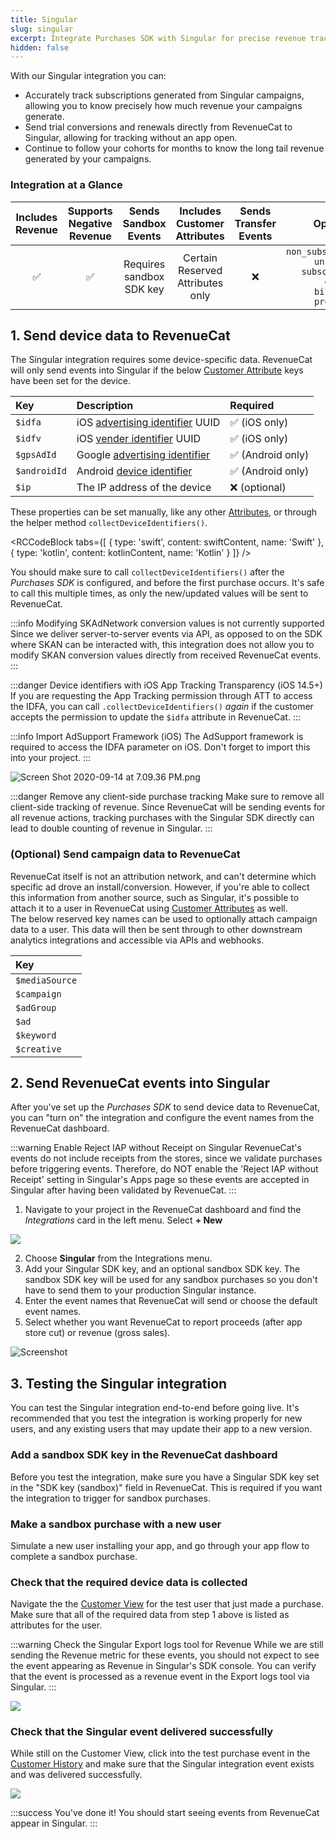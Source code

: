 ```yaml
---
title: Singular
slug: singular
excerpt: Integrate Purchases SDK with Singular for precise revenue tracking
hidden: false
---
```

With our Singular integration you can:

- Accurately track subscriptions generated from Singular campaigns, allowing you to know precisely how much revenue your campaigns generate.
- Send trial conversions and renewals directly from RevenueCat to Singular, allowing for tracking without an app open.
- Continue to follow your cohorts for months to know the long tail revenue generated by your campaigns.

### Integration at a Glance

| Includes Revenue | Supports Negative Revenue |   Sends Sandbox Events   |  Includes Customer Attributes  | Sends Transfer Events |                                                                   Optional Event Types                                                                   |
| :--------------: | :-----------------------: | :----------------------: | :------------------------------: | :-------------------: | :------------------------------------------------------------------------------------------------------------------------------------------------------: |
|        ✅        |            ✅             | Requires sandbox SDK key | Certain Reserved Attributes only |          ❌           | `non_subscription_purchase_event` `uncancellation_event` `subscription_paused_event` `expiration_event` `billing_issues_event` `product_change_event` |

## 1. Send device data to RevenueCat

The Singular integration requires some device-specific data. RevenueCat will only send events into Singular if the below [Customer Attribute](/customers/customer-attributes) keys have been set for the device.

| Key          | Description                                                                                                                                     | Required          |
| :----------- | :---------------------------------------------------------------------------------------------------------------------------------------------- | :---------------- |
| `$idfa`      | iOS [advertising identifier](https://developer.apple.com/documentation/adsupport/asidentifiermanager/1614151-advertisingidentifier) UUID        | ✅ (iOS only)     |
| `$idfv`      | iOS [vender identifier](https://developer.apple.com/documentation/uikit/uidevice/1620059-identifierforvendor) UUID                              | ✅ (iOS only)     |
| `$gpsAdId`   | Google [advertising identifier](https://developers.google.com/android/reference/com/google/android/gms/ads/identifier/AdvertisingIdClient.Info) | ✅ (Android only) |
| `$androidId` | Android [device identifier](https://developer.android.com/reference/android/provider/Settings.Secure#ANDROID_ID)                                | ✅ (Android only) |
| `$ip`        | The IP address of the device                                                                                                                    | ❌ (optional)     |

These properties can be set manually, like any other [Attributes](/customers/customer-attributes), or through the helper method `collectDeviceIdentifiers()`.


<RCCodeBlock tabs={[
    { type: 'swift', content: swiftContent, name: 'Swift' },
    { type: 'kotlin', content: kotlinContent, name: 'Kotlin' }
]} />

You should make sure to call `collectDeviceIdentifiers()` after the _Purchases SDK_ is configured, and before the first purchase occurs. It's safe to call this multiple times, as only the new/updated values will be sent to RevenueCat.

:::info Modifying SKAdNetwork conversion values is not currently supported
Since we deliver server-to-server events via API, as opposed to on the SDK where SKAN can be interacted with, this integration does not allow you to modify SKAN conversion values directly from received RevenueCat events.
:::

:::danger Device identifiers with iOS App Tracking Transparency (iOS 14.5+)
If you are requesting the App Tracking permission through ATT to access the IDFA, you can call `.collectDeviceIdentifiers()` _again_ if the customer accepts the permission to update the `$idfa` attribute in RevenueCat.
:::

:::info Import AdSupport Framework (iOS)
The AdSupport framework is required to access the IDFA parameter on iOS. Don't forget to import this into your project.
:::

![](/images/caf9cda-Screen_Shot_2020-09-14_at_7.09.36_PM_739bc6ccef43416570bf51e527f4e0fc.png "Screen Shot 2020-09-14 at 7.09.36 PM.png")

:::danger Remove any client-side purchase tracking
Make sure to remove all client-side tracking of revenue. Since RevenueCat will be sending events for all revenue actions, tracking purchases with the Singular SDK directly can lead to double counting of revenue in Singular.
:::

### (Optional) Send campaign data to RevenueCat

RevenueCat itself is not an attribution network, and can't determine which specific ad drove an install/conversion. However, if you're able to collect this information from another source, such as Singular, it's possible to attach it to a user in RevenueCat using [Customer Attributes](/customers/customer-attributes) as well.  
The below reserved key names can be used to optionally attach campaign data to a user. This data will then be sent through to other downstream analytics integrations and accessible via APIs and webhooks.

| Key            |
| :------------- |
| `$mediaSource` |
| `$campaign`    |
| `$adGroup`     |
| `$ad`          |
| `$keyword`     |
| `$creative`    |

## 2. Send RevenueCat events into Singular

After you've set up the _Purchases SDK_ to send device data to RevenueCat, you can "turn on" the integration and configure the event names from the RevenueCat dashboard.

:::warning Enable Reject IAP without Receipt on Singular
RevenueCat's events do not include receipts from the stores, since we validate purchases before triggering events. Therefore, do NOT enable the 'Reject IAP without Receipt' setting in Singular's Apps page so these events are accepted in Singular after having been validated by RevenueCat.
:::

1. Navigate to your project in the RevenueCat dashboard and find the _Integrations_ card in the left menu. Select **+ New**

![](/images/0087649-app.revenuecat.com_projects_85ff18c7_collaborators_1_0aee0cbdd9ba395fb3373384d989d38e.png)

2. Choose **Singular** from the Integrations menu.
3. Add your Singular SDK key, and an optional sandbox SDK key. The sandbox SDK key will be used for any sandbox purchases so you don't have to send them to your production Singular instance.
4. Enter the event names that RevenueCat will send or choose the default event names.
5. Select whether you want RevenueCat to report proceeds (after app store cut) or revenue (gross sales).

![Screenshot](https://github.com/RevenueCat/revenuecat-docs/assets/112121235/fc91a616-85f8-4361-861a-473678108316)

## 3. Testing the Singular integration

You can test the Singular integration end-to-end before going live. It's recommended that you test the integration is working properly for new users, and any existing users that may update their app to a new version.

### Add a sandbox SDK key in the RevenueCat dashboard

Before you test the integration, make sure you have a Singular SDK key set in the "SDK key (sandbox)" field in RevenueCat. This is required if you want the integration to trigger for sandbox purchases.

### Make a sandbox purchase with a new user

Simulate a new user installing your app, and go through your app flow to complete a sandbox purchase.

### Check that the required device data is collected

Navigate the the [Customer View](/dashboard-and-metrics/customer-history/basic-information) for the test user that just made a purchase. Make sure that all of the required data from step 1 above is listed as attributes for the user.

:::warning Check the Singular Export logs tool for Revenue
While we are still sending the Revenue metric for these events, you should not expect to see the event appearing as Revenue in Singular's SDK console. You can verify that the event is processed as a revenue event in the Export logs tool via Singular.
:::

![](/images/28f4a01-app.revenuecat.com_activity_777004e5_event_1b2e7407-a1bc-416a-84cf-b65688412bbe_2_f846e85a103f26a02097fa962812fc56.png)

### Check that the Singular event delivered successfully

While still on the Customer View, click into the test purchase event in the [Customer History](/dashboard-and-metrics/customer-history) and make sure that the Singular integration event exists and was delivered successfully.

![](/images/2dba434-app.revenuecat.com_activity_40779aaf_event_92499ad6-350b-455a-a2ec-4c28c4ca0b28_3_8b6f53b5dce20750e2284dbe150dd6cc.png)

:::success You've done it!
You should start seeing events from RevenueCat appear in Singular.
:::